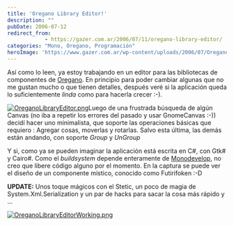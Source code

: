 ```yaml
---
title: 'Oregano Library Editor!'
description: ""
pubDate: 2006-07-12
redirect_from: 
            - https://gazer.com.ar/2006/07/11/oregano-library-editor/
categories: "Mono, Oregano, Programación"
heroImage: 'https://www.gazer.com.ar/wp-content/uploads/2006/07/OreganoLibraryEditor.thumbnail.png'
---
```

Así como lo leen, ya estoy trabajando en un editor para las bibliotecas de componentes de [Oregano](http://oregano.gforge.lug.fi.uba.ar/). En principio para poder cambiar algunas que no me gustan mucho o que tienen detalles, después veré si la aplicación queda lo suficientemente _linda_ como para hacerla crecer :-).

[![OreganoLibraryEditor.png](https://www.gazer.com.ar/wp-content/uploads/2006/07/OreganoLibraryEditor.thumbnail.png)](https://www.gazer.com.ar/wp-content/uploads/2006/07/OreganoLibraryEditor.png "OreganoLibraryEditor.png")Luego de una frustrada búsqueda de algún Canvas (no iba a repetir los errores del pasado y usar GnomeCanvas :-)) decidí hacer uno minimalista, que soporte las operaciones básicas que requiero : Agregar cosas, moverlas y rotarlas. Salvo esta última, las demás están andando, con soporte _Group_ y _UnGroup_

Y si, como ya se pueden imaginar la aplicación está escrita en C#, con Gtk# y Cairo#. Como el _buildsystem_ depende enteramente de [Monodevelop](http://www.monodevelop.org/), no creo que libere código alguno por el momento. En la captura se puede ver el diseño de un componente místico, conocido como Futirifoken :-D

**UPDATE:** Unos toque mágicos con el Stetic, un poco de magia de System.Xml.Serialization y un par de hacks para sacar la cosa más rápido y ...

[![OreganoLibraryEditorWorking.png](https://www.gazer.com.ar/wp-content/uploads/2006/07/OreganoLibraryEditorWorking.png)](https://www.gazer.com.ar/wp-content/uploads/2006/07/OreganoLibraryEditorWorking.png "OreganoLibraryEditorWorking.png")
